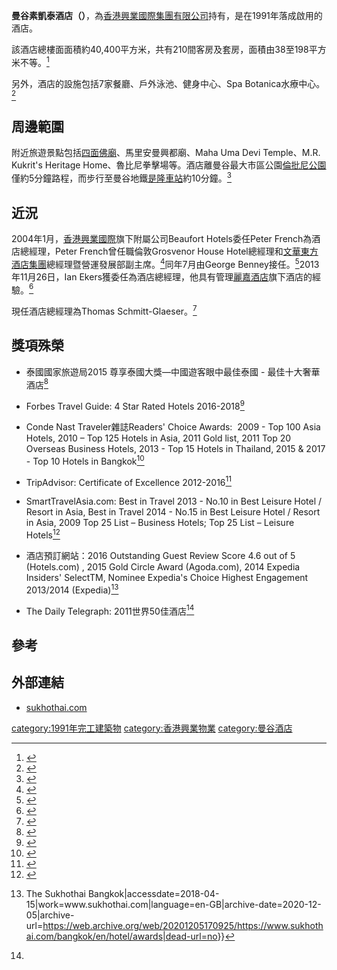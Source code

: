 {{Coord|13.7233972|100.5386403|type:landmark_region:TH-BK|display=title}}

{{Infobox hotel|building_type=酒店|hotel_name=曼谷素凱泰酒店|location=泰國曼谷沙吞南路13/3号|number_of_restaurants=7間|number_of_rooms=210間|opening_date=1991年|owner=香港興業國際有限公司|website=https://www.sukhothai.com/bangkok}}

'''曼谷素凱泰酒店（{{lang-en|The Sukhothai Bangkok}}）'''，為[[香港興業|香港興業國際集團有限公司]]持有，是在1991年落成啟用的酒店。

該酒店總樓面面積約40,400平方米，共有210間客房及套房，面積由38至198平方米不等。<ref>{{Cite web|url=https://news.mingpao.com/pns/dailynews/web_tc/article/20171215/s00005/1513275316281|title=曼谷精品酒店落戶上海 - 20171215 - 副刊 - 旅遊|accessdate=2018-04-15|work=明報新聞網 - 每日明報 daily news|language=zh-tw|archive-date=2018-06-17|archive-url=https://web.archive.org/web/20180617165718/https://news.mingpao.com/pns/dailynews/web_tc/article/20171215/s00005/1513275316281|dead-url=no}}</ref>

另外，酒店的設施包括7家餐廳、戶外泳池、健身中心、Spa Botanica水療中心。<ref>{{Cite web|url=https://www.booking.com/hotel/th/the-sukhothai.zh-tw.html|title=★★★★★ 曼谷素可泰酒店, 曼谷, 泰國|accessdate=2018-04-15|work=Booking.com|language=zh-tw|archive-date=2020-05-20|archive-url=https://web.archive.org/web/20200520201406/https://www.booking.com/hotel/th/the-sukhothai.zh-tw.html|dead-url=no}}</ref>

== 周邊範圍 ==
附近旅遊景點包括[[四面佛|四面佛廟]]、馬里安曼興都廟、Maha Uma Devi Temple、M.R. Kukrit's Heritage Home、魯比尼拳擊場等。酒店離曼谷最大市區公園[[伦批尼公园|倫批尼公園]]僅約5分鐘路程，而步行至曼谷地鐵[[是隆車站|是隆車站]]約10分鐘。<ref>{{Cite news|url=http://john547.pixnet.net/blog/post/106534754-%E7%B4%A0%E5%8F%AF%E6%B3%B0sukhothai%E9%A3%AF%E5%BA%97%E4%BD%8F%E5%AE%BF%E9%81%B8|title=[素可泰飯店住宿選]新城巴士站,古城泰可泰歷史遺跡公園(Sukhothai Historical Park) @ 小約翰的泰國自由行-曼谷x清邁 :: 痞客邦 ::|last=(john547)|first=小約翰|newspaper=小約翰的泰國自由行-曼谷x清邁|accessdate=2018-04-15|language=zh-TW|archive-date=2019-12-17|archive-url=https://web.archive.org/web/20191217184023/https://john547.pixnet.net/blog/post/106534754-%e7%b4%a0%e5%8f%af%e6%b3%b0sukhothai%e9%a3%af%e5%ba%97%e4%bd%8f%e5%ae%bf%e9%81%b8|dead-url=no}}</ref>

== 近況 ==
2004年1月，[[香港興業國際|香港興業國際]]旗下附屬公司Beaufort Hotels委任Peter French為酒店總經理，Peter French曾任職倫敦Grosvenor House Hotel總經理和[[文華東方酒店集團|文華東方酒店集團]]總經理暨營運發展部副主席。<ref>{{Cite web|url=http://www.hkri.com/icms2/template?series=507&article=6347&menuon=1|title=HKR International Ltd.|accessdate=2018-04-15|work=www.hkri.com|archive-date=2018-04-16|archive-url=https://web.archive.org/web/20180416012136/http://www.hkri.com/icms2/template?series=507&article=6347&menuon=1|dead-url=no}}</ref>同年7月由George Benney接任。<ref>{{Cite web|url=http://www.hkri.com/icms2/template?series=103&article=1212&menuon=1|title=HKR International Ltd.|accessdate=2018-04-15|work=www.hkri.com|archive-date=2018-04-16|archive-url=https://web.archive.org/web/20180416012200/http://www.hkri.com/icms2/template?series=103&article=1212&menuon=1|dead-url=no}}</ref>2013年11月26日，Ian Ekers獲委任為酒店總經理，他具有管理[[麗嘉酒店|麗嘉酒店]]旗下酒店的經驗。<ref>{{Cite web|url=https://www.hospitalitynet.org/appointment/79005740.html|title=Ian Ekers has been appointed General Manager  at The Sukhothai Bangkok|accessdate=2018-04-15|last=Net|first=Hospitality|work=Hospitality Net|language=en-US|archive-date=2019-08-20|archive-url=https://web.archive.org/web/20190820155228/https://www.hospitalitynet.org/appointment/79005740.html|dead-url=no}}</ref>

現任酒店總經理為Thomas Schmitt-Glaeser。<ref>{{Cite web|url=http://thailand.ahk.de/en/members/member-broadcast/member-broadcast-detail/artikel/introducing-thomas-schmitt-glaeser-general-manager-the-sukhothai-bangkok/?cHash=b93a11f63f8f1e32f522bbbc994be81f|title=Introducing Thomas Schmitt-Glaeser General Manager, The Sukhothai Bangkok|accessdate=2018-04-15|last=Handelskammer|first=Deutsch-Thailändische Industrie- und|work=thailand.ahk.de|language=en|archive-url=https://web.archive.org/web/20180415193402/http://thailand.ahk.de/en/members/member-broadcast/member-broadcast-detail/artikel/introducing-thomas-schmitt-glaeser-general-manager-the-sukhothai-bangkok/?cHash=b93a11f63f8f1e32f522bbbc994be81f|archive-date=2018-04-15|dead-url=yes}}</ref>

== 獎項殊榮 ==

* 泰國國家旅遊局2015 尊享泰國大獎—中國遊客眼中最佳泰國 - 最佳十大奢華酒店<ref>{{Cite web|url=http://www.hkri.com/icms2/template?series=442&article=10086|title=HKR International Ltd.|accessdate=2018-04-15|work=www.hkri.com|archive-date=2018-04-16|archive-url=https://web.archive.org/web/20180416012428/http://www.hkri.com/icms2/template?series=442&article=10086|dead-url=no}}</ref>

* Forbes Travel Guide: 4 Star Rated Hotels 2016-2018<ref>{{Cite news|url=https://www.forbestravelguide.com/hotels/bangkok-thailand/the-sukhothai-bangkok|title=The Sukhothai Bangkok - Bangkok Hotels - Bangkok, Thailand - Forbes Travel Guide|newspaper=Forbes Travel Guide|accessdate=2018-04-15|language=en|archive-date=2020-09-27|archive-url=https://web.archive.org/web/20200927072351/https://www.forbestravelguide.com/hotels/bangkok-thailand/the-sukhothai-bangkok|dead-url=no}}</ref>

* Conde Nast Traveler雜誌Readers' Choice Awards:  2009 - Top 100 Asia Hotels, 2010 – Top 125 Hotels in Asia, 2011 Gold list, 2011 Top 20 Overseas Business Hotels, 2013 - Top 15 Hotels in Thailand, 2015 & 2017 - Top 10 Hotels in Bangkok<ref>{{Cite news|url=https://www.cntraveler.com/readers-choice-awards/top-hotels-in-bangkok-readers-choice-awards-2017|title=Top Hotels in Bangkok: Readers' Choice Awards 2017|newspaper=Condé Nast Traveler|accessdate=2018-04-15|language=en|archive-date=2020-08-13|archive-url=https://web.archive.org/web/20200813193951/https://www.cntraveler.com/readers-choice-awards/top-hotels-in-bangkok-readers-choice-awards-2017|dead-url=no}}</ref>

* TripAdvisor: Certificate of Excellence 2012-2016<ref>{{Cite web|url=https://www.tripadvisor.com.hk/Hotel_Review-g293916-d302770-Reviews-The_Sukhothai_Bangkok-Bangkok.html|title=曼谷素可泰酒店 - The Sukhothai Bangkok - 167則旅客評論及格價|accessdate=2018-04-15|work=TripAdvisor|language=zh-hk|archive-date=2020-03-29|archive-url=https://web.archive.org/web/20200329224503/https://www.tripadvisor.com.hk/Hotel_Review-g293916-d302770-Reviews-The_Sukhothai_Bangkok-Bangkok.html|dead-url=no}}</ref>

* SmartTravelAsia.com: Best in Travel 2013 - No.10 in Best Leisure Hotel / Resort in Asia, Best in Travel 2014 - No.15 in Best Leisure Hotel / Resort in Asia, 2009 Top 25 List – Business Hotels; Top 25 List – Leisure Hotels<ref>{{Cite web|url=https://www.cvent.com/venues/bangkok/luxury-hotel/the-sukhothai-bangkok/venue-815a453a-95c5-4876-bd14-43974abf324c|title=https://www.cvent.com/venues/bangkok/luxury-hotel/the-sukhothai-bangkok/venue-815a453a-95c5-4876-bd14-43974abf324c|accessdate=2018-04-15|work=www.cvent.com|language=en|archive-date=2019-08-22|archive-url=https://web.archive.org/web/20190822195832/https://www.cvent.com/venues/bangkok/luxury-hotel/the-sukhothai-bangkok/venue-815a453a-95c5-4876-bd14-43974abf324c|dead-url=no}}</ref>

* 酒店預訂網站：2016 Outstanding Guest Review Score 4.6 out of 5 (Hotels.com) , 2015 Gold Circle Award (Agoda.com), 2014 Expedia Insiders' SelectTM, Nominee Expedia's Choice Highest Engagement 2013/2014 (Expedia)<ref name="#1">{{Cite web|url=https://www.sukhothai.com/bangkok/en/hotel/awards|title=Award winning hotel Thailand {{!}} The Sukhothai Bangkok|accessdate=2018-04-15|work=www.sukhothai.com|language=en-GB|archive-date=2020-12-05|archive-url=https://web.archive.org/web/20201205170925/https://www.sukhothai.com/bangkok/en/hotel/awards|dead-url=no}}</ref>

* The Daily Telegraph: 2011世界50佳酒店<ref name="#1"/>

==參考==
<references />

==外部連結==

*[http://www.sukhothai.com/ sukhothai.com] {{Wayback|url=http://www.sukhothai.com/ |date=20150623030103 }}

{{香港興業}}
[[category:1991年完工建築物|category:1991年完工建築物]]
[[category:香港興業物業|category:香港興業物業]]
[[category:曼谷酒店|category:曼谷酒店]]